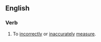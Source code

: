 ==English==

===Verb===
{{en-verb|mismeasures|mismeasuring|mismeasured|mismeasured}}

# To [[incorrectly]] or [[inaccurately]] [[measure]].